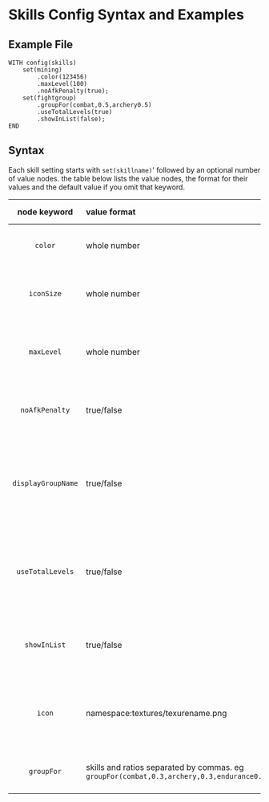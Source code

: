 # Skills Config Syntax and Examples

## Example File
```
WITH config(skills)
    set(mining)
        .color(123456)
        .maxLevel(100)
        .noAfkPenalty(true);
    set(fightgroup)
        .groupFor(combat,0.5,archery0.5)
        .useTotalLevels(true)
        .showInList(false);
END
```

## Syntax
Each skill setting starts with `set(skillname)`' followed by an optional number of value nodes.  the table below lists the value nodes, the format for their values and the default value if you omit that keyword.

|    node keyword    | value format                                                                              | default value                                | What it does                                                                         |
|:------------------:|:------------------------------------------------------------------------------------------|:---------------------------------------------|:-------------------------------------------------------------------------------------|
|      `color`       | whole number                                                                              | `16777215`                                   | Sets the skill's display color                                                       |
|     `iconSize`     | whole number                                                                              | `18`                                         | Lets pmmo know the size of the raw image scaling                                     |
|     `maxLevel`     | whole number                                                                              | same as server config max level              | The max level for this skill independent of the global max level                     |
|   `noAfkPenalty`   | true/false                                                                                | `false`                                      | If true this skill will never be affected by anti-cheese                             |
| `displayGroupName` | true/false                                                                                | `false`                                      | Should the group name show on tooltips, if false each member skill will show instead |
|  `useTotalLevels`  | true/false                                                                                | `false`                                      | Should this skill be a sum of its group members when checking skill levels           |
|    `showInList`    | true/false                                                                                | `true`                                       | Should this skill appear in the skill list on the user's screeen                     |
|       `icon`       | namespace:textures/texurename.png                                                         | `minecraft:textures/skills/missing_icon.png` | the location of your desired texture from vanilla or a resource pack                 |
|     `groupFor`     | skills and ratios separated by commas. eg `groupFor(combat,0.3,archery,0.3,endurance0.4)` | none.                                        | If populated, defines this skill as a "skill group"                                  |